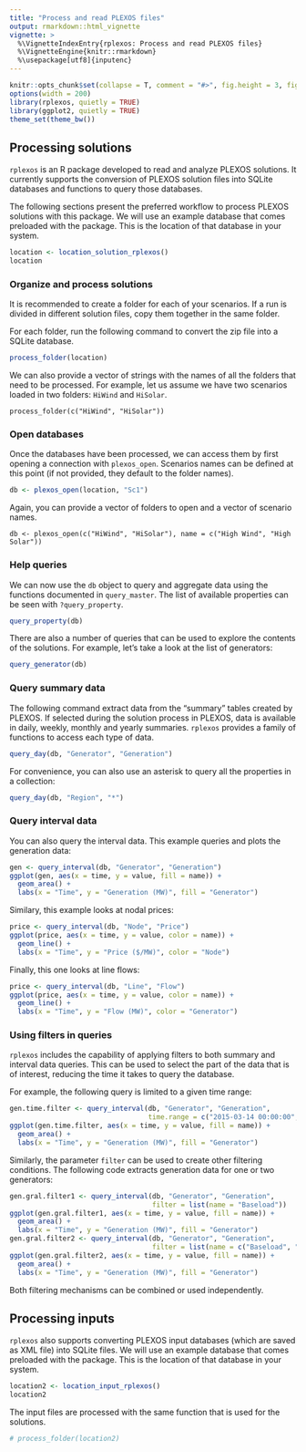 ```yaml
---
title: "Process and read PLEXOS files"
output: rmarkdown::html_vignette
vignette: >
  %\VignetteIndexEntry{rplexos: Process and read PLEXOS files}
  %\VignetteEngine{knitr::rmarkdown}
  %\usepackage[utf8]{inputenc}
---
```


```r
knitr::opts_chunk$set(collapse = T, comment = "#>", fig.height = 3, fig.width = 7)
options(width = 200)
library(rplexos, quietly = TRUE)
library(ggplot2, quietly = TRUE)
theme_set(theme_bw())
```


## Processing solutions

`rplexos` is an R package developed to read and analyze PLEXOS solutions. It currently supports the
conversion of PLEXOS solution files into SQLite databases and functions to query those databases.

The following sections present the preferred workflow to process PLEXOS solutions with this package.
We will use an example database that comes preloaded with the package. This is the location of that
database in your system.

```r
location <- location_solution_rplexos()
location
```


### Organize and process solutions

It is recommended to create a folder for each of your scenarios. If a run is divided in different
solution files, copy them together in the same folder.

For each folder, run the following command to convert the zip file into a SQLite database.

```r
process_folder(location)
```

We can also provide a vector of strings with the names of all the folders that need to be processed.
For example, let us assume we have two scenarios loaded in two folders: `HiWind` and `HiSolar`. 

```
process_folder(c("HiWind", "HiSolar"))
```


### Open databases

Once the databases have been processed, we can access them by first opening a connection with `plexos_open`.
Scenarios names can be defined at this point (if not provided, they default to the folder names).

```r
db <- plexos_open(location, "Sc1")
```

Again, you can provide a vector of folders to open and a vector of scenario names.

```
db <- plexos_open(c("HiWind", "HiSolar"), name = c("High Wind", "High Solar"))
```


### Help queries

We can now use the `db` object to query and aggregate data using the functions documented in `query_master`.
The list of available properties can be seen with `?query_property`.

```r
query_property(db)
```

There are also a number of queries that can be used to explore the contents of the solutions. For example,
let's take a look at the list of generators:

```r
query_generator(db)
```


### Query summary data

The following command extract data from the "summary" tables created by PLEXOS. If selected during the
solution process in PLEXOS, data is available in daily, weekly, monthly and yearly summaries. `rplexos`
provides a family of functions to access each type of data.

```r
query_day(db, "Generator", "Generation")
```


For convenience, you can also use an asterisk to query all the properties in a collection:

```r
query_day(db, "Region", "*")
```


### Query interval data

You can also query the interval data. This example queries and plots the generation data:

```r
gen <- query_interval(db, "Generator", "Generation")
ggplot(gen, aes(x = time, y = value, fill = name)) +
  geom_area() +
  labs(x = "Time", y = "Generation (MW)", fill = "Generator")
```


Similary, this example looks at nodal prices:

```r
price <- query_interval(db, "Node", "Price")
ggplot(price, aes(x = time, y = value, color = name)) +
  geom_line() +
  labs(x = "Time", y = "Price ($/MW)", color = "Node")
```


Finally, this one looks at line flows:

```r
price <- query_interval(db, "Line", "Flow")
ggplot(price, aes(x = time, y = value, color = name)) +
  geom_line() +
  labs(x = "Time", y = "Flow (MW)", color = "Generator")
```


### Using filters in queries

`rplexos` includes the capability of applying filters to both summary and interval data queries. This can be used
to select the part of the data that is of interest, reducing the time it takes to query the database.

For example, the following query is limited to a given time range:

```r
gen.time.filter <- query_interval(db, "Generator", "Generation",
                                  time.range = c("2015-03-14 00:00:00", "2015-03-14 12:00:00"))
ggplot(gen.time.filter, aes(x = time, y = value, fill = name)) +
  geom_area() +
  labs(x = "Time", y = "Generation (MW)", fill = "Generator")

```

Similarly, the parameter `filter` can be used to create other filtering conditions. The following code extracts
generation data for one or two generators: 

```r
gen.gral.filter1 <- query_interval(db, "Generator", "Generation",
                                   filter = list(name = "Baseload"))
ggplot(gen.gral.filter1, aes(x = time, y = value, fill = name)) +
  geom_area() +
  labs(x = "Time", y = "Generation (MW)", fill = "Generator")
gen.gral.filter2 <- query_interval(db, "Generator", "Generation",
                                   filter = list(name = c("Baseload", "Wind")))
ggplot(gen.gral.filter2, aes(x = time, y = value, fill = name)) +
  geom_area() +
  labs(x = "Time", y = "Generation (MW)", fill = "Generator")
```

Both filtering mechanisms can be combined or used independently.


## Processing inputs

`rplexos` also supports converting PLEXOS input databases (which are saved as XML file) into SQLite files.
We will use an example database that comes preloaded with the package. This is the location of that
database in your system.

```r
location2 <- location_input_rplexos()
location2
```


The input files are processed with the same function that is used for the solutions.

```r
# process_folder(location2)
```
